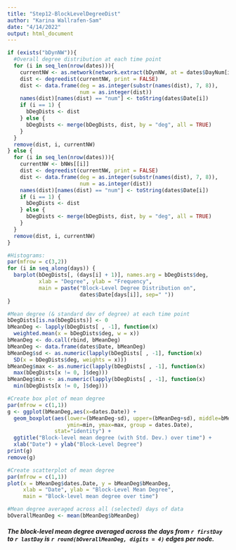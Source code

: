 ```yaml
---
title: "Step12-BlockLevelDegreeDist"
author: "Karina Wallrafen-Sam"
date: "4/14/2022"
output: html_document
---
```


```r
if (exists("bDynNW")){
  #Overall degree distribution at each time point
  for (i in seq_len(nrow(dates))){
    currentNW <- as.network(network.extract(bDynNW, at = dates$DayNum[i]))
    dist <- degreedist(currentNW, print = FALSE)
    dist <- data.frame(deg = as.integer(substr(names(dist), 7, 8)),
                       num = as.integer(dist))
    names(dist)[names(dist) == "num"] <- toString(dates$Date[i])
    if (i == 1) {
      bDegDists <- dist
    } else {
      bDegDists <- merge(bDegDists, dist, by = "deg", all = TRUE)
    }
  }
  remove(dist, i, currentNW)
} else {
  for (i in seq_len(nrow(dates))){
    currentNW <- bNWs[[i]]
    dist <- degreedist(currentNW, print = FALSE)
    dist <- data.frame(deg = as.integer(substr(names(dist), 7, 8)),
                       num = as.integer(dist))
    names(dist)[names(dist) == "num"] <- toString(dates$Date[i])
    if (i == 1) {
      bDegDists <- dist
    } else {
      bDegDists <- merge(bDegDists, dist, by = "deg", all = TRUE)
    }
  }
  remove(dist, i, currentNW)
}

#Histograms:
par(mfrow = c(3,2))
for (i in seq_along(days)) {
  barplot(bDegDists[, (days[i] + 1)], names.arg = bDegDists$deg, 
          xlab = "Degree", ylab = "Frequency", 
          main = paste("Block-Level Degree Distribution on", 
                       dates$Date[days[i]], sep=" "))
}

#Mean degree (& standard dev of degree) at each time point
bDegDists[is.na(bDegDists)] <- 0 
bMeanDeg <- lapply(bDegDists[ , -1], function(x) 
  weighted.mean(x = bDegDists$deg, w = x))
bMeanDeg <- do.call(rbind, bMeanDeg)
bMeanDeg <- data.frame(dates$Date, bMeanDeg)
bMeanDeg$sd <- as.numeric(lapply(bDegDists[ , -1], function(x) 
  SD(x = bDegDists$deg, weights = x)))
bMeanDeg$max <- as.numeric(lapply(bDegDists[ , -1], function(x) 
  max(bDegDists[x != 0, ]$deg)))
bMeanDeg$min <- as.numeric(lapply(bDegDists[ , -1], function(x) 
  min(bDegDists[x != 0, ]$deg)))

#Create box plot of mean degree
par(mfrow = c(1,1))
g <- ggplot(bMeanDeg,aes(x=dates.Date)) + 
  geom_boxplot(aes(lower=(bMeanDeg-sd), upper=(bMeanDeg+sd), middle=bMeanDeg, 
                   ymin=min, ymax=max, group = dates.Date), 
               stat="identity") + 
  ggtitle("Block-level mean degree (with Std. Dev.) over time") +
  xlab("Date") + ylab("Block-Level Degree")
print(g)
remove(g)

#Create scatterplot of mean degree
par(mfrow = c(1,1))
plot(x = bMeanDeg$dates.Date, y = bMeanDeg$bMeanDeg, 
     xlab = "Date", ylab = "Block-Level Mean Degree",
     main = "Block-level mean degree over time")

#Mean degree averaged across all (selected) days of data
bOverallMeanDeg <- mean(bMeanDeg$bMeanDeg)
```

##### The block-level mean degree averaged across the days from `r firstDay` to `r lastDay` is `r round(bOverallMeanDeg, digits = 4)` edges per node.
